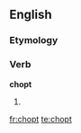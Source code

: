 ==English==

===Etymology===
{{suffix|chop|t}}

===Verb===
'''chopt'''

# {{archaic}} {{past of|chop}}

[[fr:chopt]]
[[te:chopt]]